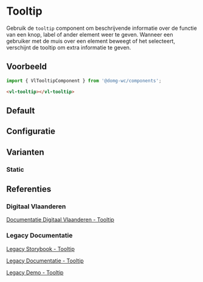 
# Tooltip

<CustomDocMetaData id="components-tooltip" />

Gebruik de `tooltip` component om beschrijvende informatie over de functie van een knop, label of ander element weer te
geven. Wanneer een gebruiker met de muis over een element beweegt of het selecteert, verschijnt de tooltip om extra
informatie te geven.


## Voorbeeld

```js
import { VlTooltipComponent } from '@domg-wc/components';
```

```html
<vl-tooltip></vl-tooltip>
```


## Default

<Canvas of={VlTooltipStories.TooltipDefault}/>


## Configuratie

<ArgTypes of={VlTooltipStories.TooltipDefault}/>


## Varianten

### Static

<Canvas of={VlTooltipStories.TooltipStatic}/>


## Referenties

### Digitaal Vlaanderen

[Documentatie Digitaal Vlaanderen - Tooltip](https://overheid.vlaanderen.be/webuniversum/v3/documentation/js-components/vl-ui-tooltip)

### Legacy Documentatie

[Legacy Storybook - Tooltip](https://webcomponenten.omgeving.vlaanderen.be/storybook/?path=/docs/custom-elements-vl-tooltip--default)

[Legacy Documentatie - Tooltip](https://webcomponenten.omgeving.vlaanderen.be/doc/VlTooltip.html)

[Legacy Demo - Tooltip](https://webcomponenten.omgeving.vlaanderen.be/demo/vl-tooltip.html)
